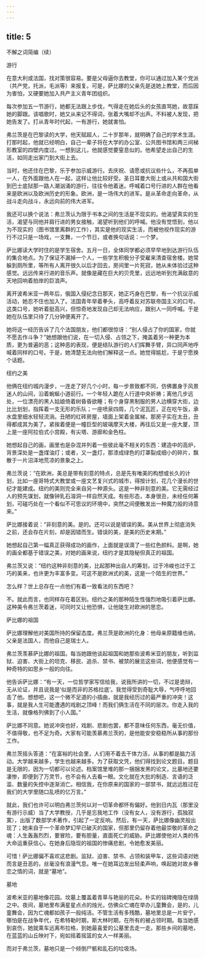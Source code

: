 ```yaml
---
---
---
```

title: 5
---




不解之词简编（续）


游行

在意大利或法国，找对策很容易。要是父母逼你去教堂，你可以通过加入某个党派（共产党，托派，毛派等）来报复。可是，萨比娜的父亲先是送她上教堂，而后因为害怕，又硬要她加入共产主义青年团组织。

每次参加五一节游行，她都无法跟上步伐，气得走在她后头的女孩直骂她，故意踩她的脚跟。该唱歌时，她又从来记不得词，张着大嘴却不出声。不料被人发现，把她告发了。打从青年时代起，一有游行，她就害怕。

弗兰茨是在巴黎读的大学，他天赋超人，二十岁那年，就明确了自己的学术生涯。打那时起，他就已经明白，自己一辈子将在大学的办公室、公共图书馆和两三间梯形教室的四壁内度过。一想到这儿，他就感觉要窒息似的。他希望走出自己的生活，如同走出家门到大街上去。

当时，他还住在巴黎，乐于参加示威游行。去庆祝、请愿或抗议些什么，不再孤单一人，在外面跟他人在一起，这样让他比较好受。圣日耳曼大街上或从共和国大街到巴士底狱那一路人潮汹涌的游行，往往令他着迷。呼喊着口号行进的人群在他看来是欧洲以及欧洲历史的形象。欧洲，是一场伟大的进军。是从革命走向革命，从战斗走向战斗，永远向前的伟大进军。

我还可以换个说法：弗兰茨认为限于书本之间的生活是不现实的。他渴望真实的生活，渴望与同他并肩行进的男女接触，渴望听到他们的呼喊。他没有觉悟到，他以为不现实的（图书馆里离群的工作），其实是他的现实生活，而被他视作现实的游行不过只是一场戏，一支舞，一个节日，或者换句话说：一个梦。

萨比娜读大学时住的是学生宿舍。五月一日，全体同学都必须早早地到达游行队伍的集合地点。为了保证不漏掉一个人，一些学生积极分子受雇来清查宿舍楼。她常躲到厕所里，等所有人离开很久以后才回去，房间里一片死寂，她从未体验过这种感觉。远远传来行进的音乐声。就像是藏在巨大的贝壳里，远远地听到充满敌意的天地回响着拍岸的巨浪声。

离开波希米亚一两年后，俄国入侵纪念日那天，她正巧身在巴黎，有一个抗议示威活动，她忍不住也加入了。法国青年举着拳头，高呼着反对苏联帝国主义的口号。这类口号，她听着挺高兴，但惊奇地发现自己却无法响应，跟别人一同呼喊。于是她在队伍里只待了几分钟便离开了。

她将这一经历告诉了几个法国朋友，他们都很惊讶：“别人侵占了你的国家，你就不愿去作斗争？”她想跟他们说，在一切入侵、占领之下，掩盖着另一种更为本质，更为普遍的恶；这种恶的表现，便是结队游行的人们挥舞手臂，异口同声地呼喊着同样的口号。于是，她清楚无法向他们解释这一点。她觉得尴尬，于是宁愿换个话题。

纽约之美

他俩在纽约城内漫步，一连走了好几个小时，每一步景致都不同，仿佛置身于风景迷人的山间，沿着蜿蜒小道前行。一个年轻人跪在人行道中央祈祷；离他几步远处，一位漂亮的黑人姑娘倚着树昏昏欲睡；有个身穿黑制服的男人边横穿大街，边比比划划，指挥着一支无形的乐队；一座喷泉四周，几个泥瓦匠，正在吃午饭，承水盘里细水轻轻流淌。丑陋的红砖房屋，墙面上架着金属梯，那房子实在太丑，丑得都成其为美了。紧挨着便是一幢巨型的玻璃摩天大楼，再往后又是一座大厦，顶上是一座阿拉伯式小宫殿，有尖塔、游廊和金色柱。

她想起自己的画，画里也是杂混并列着一些彼此毫不相关的东西：建造中的高炉，背景深处是一盏煤油灯；或者，又一盏灯，那漆成绿色的灯罩裂成细小的碎片，飘散于一片沼泽地荒凉的景象之上。

弗兰茨说：“在欧洲，美总是带有刻意的特点，总是先有唯美的构想或长久的计划，比如一座哥特式大教堂或一座文艺复兴式的城市，得按计划，花几个漫长的世纪才能建成。纽约的美则完全来自另一种源头。这是一种非刻意的美。它无需经过人的预先谋划，就像钟乳石溶洞一样自然天成。有些形态，本身很丑，未经任何筹划，可碰巧处在一个看似不可思议的环境中，突然之间便散发出一种魔力般的诗意来。”

萨比娜接着说：“非刻意的美。是的。还可以说是错误的美。美从世界上彻底消失之前，还会存在片刻，却是因错而生。错误的美，是美的历史末期。”

她想起自己第一幅真正获得成功的画作，上面就是误滴了一些红色颜料。是啊，她的画全都基于错误之美，对她的画来说，纽约才是其隐秘但真正的祖国。

弗兰茨又说：“纽约这种非刻意的美，比起那种出自人的筹划，过于冷峻也过于工巧的美来，也许更为丰富多变。可这不是欧洲式的美，这是一个陌生的世界。”

怎么样？世上总存在一点他们有着一致看法的东西吧？

不。就此而言，也同样存在着区别。纽约之美的那种陌生性强烈地吸引着萨比娜。这种美令弗兰茨着迷，可同时又让他恐惧，让他陡生对欧洲的思恋。

萨比娜的祖国

萨比娜理解他对美国所持的保留态度。弗兰茨是欧洲的化身：他母亲原籍维也纳，父亲是法国人，而他自己是瑞士人。

弗兰茨羡慕萨比娜的祖国。每当她跟他谈起祖国和她那些波希米亚的朋友，听到监狱、迫害、大街上的坦克、移民、追杀、禁书、被禁的展览这些词，他便感觉有一种奇特的如思乡一般的向往。

他告诉萨比娜：“有一天，一位哲学家写信给我，说我所讲的一切，不过是诡辩，无从论证，并且说我是‘似是而非的苏格拉底’。我觉得受到奇耻大辱，气呼呼地回击了他。想想吧，这一个微不足道的小插曲，就是我经历过的最严重的冲突！这事，就是我人生可能遭遇的戏剧之顶峰！而我们俩生活在不同的层次。你走入我的生活，就像格列佛到了小人国。”

萨比娜不同意。她说冲突也好，戏剧、悲剧也罢，都不意味任何东西，毫无价值，不值得敬，也不足为奇。大家有可能羡慕弗兰茨的，是他能安安稳稳所从事的那份工作。

弗兰茨摇头答道：“在富裕的社会里，人们用不着去干体力活，从事的都是脑力活动。大学越来越多，学生也越来越多。为了获取文凭，他们得找到论文题目。题目是无限的，因为一切都可以论述。档案馆里堆的那一捆捆发黑的论文，比墓地还要凄惨，即便到了万灵节，也不会有人去看一眼。文化就在大批的制造、言语的泛滥、数量的失控中逐渐消亡。相信我，在你原来的国家的一部禁书，就远远胜过在我们的大学里随口乱喷的亿万言。”

就此，我们也许可以明白弗兰茨何以对一切革命都怀有偏好。他到日内瓦（那里没有游行示威）当了大学教授，几乎是忘我地工作（没有女人，没有游行，孤独寂寞），出版了数部学术著作，引起了一定反响。然后，有一天，萨比娜像幽灵般出现了；她来自于一个革命梦幻早已破灭的国家，但那里仍留存着他最崇敬的革命之魂：人生轰轰烈烈，要冒险，要有胆量，直面死亡的威胁。萨比娜使他对人类的伟大命运重获信心。在她身后隐现的祖国的惨痛悲剧，令她愈发美丽。

可惜！萨比娜偏不喜欢这悲剧。监狱、迫害、禁书、占领和装甲车，这些词语对她而言是丑恶的，丝毫没有浪漫气息。唯一在她耳边发出轻柔声响，唤起她对故乡眷恋之情的词，就是“墓地”。

墓地

波希米亚的墓地像花园。坟墓上覆盖着青草与艳丽的花朵。朴实的铭碑掩隐在绿荫之中。夜间，墓地里布满星星点点的烛光，仿佛众亡魂在举办儿童舞会，是的，儿童舞会，因为亡魂都如孩子一般纯洁。不管生活有多残酷，墓地里总是一片安宁，哪怕是在战争年代，在希特勒时期，斯大林时期，在所有的被占领时期。每当她感到哀伤，她就乘车远离布拉格，到她最喜爱的公墓里去走一走。那些乡间的墓地，在蓝蓝的山丘映衬下，宛如摇着摇篮的女人一样美丽。

而对于弗兰茨，墓地只是一个倾倒尸骸和乱石的垃圾场。